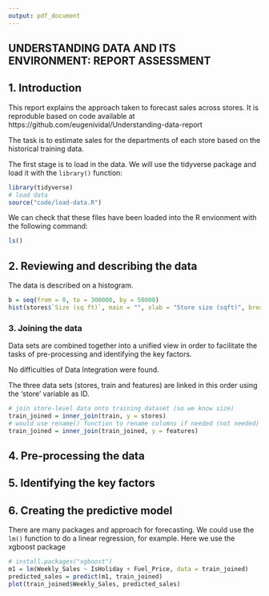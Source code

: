 ```yaml
---
output: pdf_document
---
```


## UNDERSTANDING DATA AND ITS ENVIRONMENT: REPORT ASSESSMENT

## 1. Introduction

This report explains the approach taken to forecast sales across stores.
It is reproduble based on code available at https://github.com/eugenividal/Understanding-data-report

The task is to estimate sales for the departments of each store based on the historical training data.

The first stage is to load in the data. We will use the tidyverse package and load it with the `library()` function:


```r
library(tidyverse)
# load data
source("code/load-data.R")
```

We can check that these files have been loaded into the R envionment with the following command:

```r
ls()
```

## 2. Reviewing and describing the data

The data is described on a histogram.

```r
b = seq(from = 0, to = 300000, by = 50000)
hist(stores$`Size (sq ft)`, main = "", xlab = "Store size (sqft)", breaks = b)
```

### 3. Joining the data

Data sets are combined together into a unified view in order to facilitate the tasks of pre-processing and identifying the key factors.

No difficulties of Data Integration were found.

The three data sets (stores, train and features) are linked in this order using the 'store' variable as ID.

```r
# join store-level data onto training dataset (so we know size)
train_joined = inner_join(train, y = stores)
# would use rename() function to rename columns if needed (not needed)
train_joined = inner_join(train_joined, y = features)
```

## 4. Pre-processing the data


## 5. Identifying the key factors


## 6. Creating the predictive model

There are many packages and approach for forecasting.
We could use the `lm()` function to do a linear regression, for example.
Here we use the xgboost package

```r
# install.packages("xgboost")
m1 = lm(Weekly_Sales ~ IsHoliday + Fuel_Price, data = train_joined)
predicted_sales = predict(m1, train_joined)
plot(train_joined$Weekly_Sales, predicted_sales)
```

